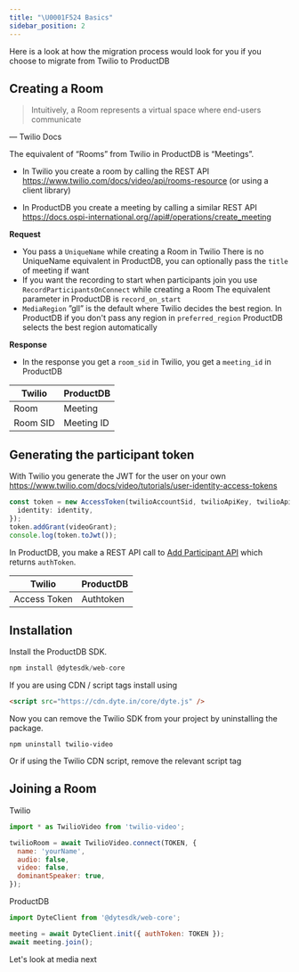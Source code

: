 ```yaml
---
title: "\U0001F524 Basics"
sidebar_position: 2
---
```


Here is a look at how the migration process would look for you if you choose to migrate from Twilio to ProductDB

## Creating a Room

> Intuitively, a Room represents a virtual space where end-users communicate

— Twilio Docs

>

The equivalent of “Rooms” from Twilio in ProductDB is “Meetings”.

- In Twilio you create a room by calling the REST API https://www.twilio.com/docs/video/api/rooms-resource (or using a client library)

- In ProductDB you create a meeting by calling a similar REST API
  https://docs.ospi-international.org//api#/operations/create_meeting

**Request**

- You pass a `UniqueName` while creating a Room in Twilio
  There is no UniqueName equivalent in ProductDB, you can optionally pass the `title` of meeting if want
- If you want the recording to start when participants join you use `RecordParticipantsOnConnect` while creating a Room
  The equivalent parameter in ProductDB is `record_on_start`
- `MediaRegion` ”gll” is the default where Twilio decides the best region. In ProductDB if you don't pass any region in `preferred_region` ProductDB selects the best region automatically

**Response**

- In the response you get a `room_sid` in Twilio, you get a `meeting_id` in ProductDB

| **Twilio** | **ProductDB**   |
| ---------- | ---------- |
| Room       | Meeting    |
| Room SID   | Meeting ID |

## Generating the participant token

With Twilio you generate the JWT for the user on your own https://www.twilio.com/docs/video/tutorials/user-identity-access-tokens

```ts
const token = new AccessToken(twilioAccountSid, twilioApiKey, twilioApiSecret, {
  identity: identity,
});
token.addGrant(videoGrant);
console.log(token.toJwt());
```

In ProductDB, you make a REST API call to [Add Participant API](/api/#/operations/add_participant) which returns `authToken`.

| **Twilio**   | **ProductDB**  |
| ------------ | --------- |
| Access Token | Authtoken |

## Installation

Install the ProductDB SDK.

```js
npm install @dytesdk/web-core
```

If you are using CDN / script tags install using

```html
<script src="https://cdn.dyte.in/core/dyte.js" />
```

Now you can remove the Twilio SDK from your project by uninstalling the package.

```
npm uninstall twilio-video
```

Or if using the Twilio CDN script, remove the relevant script tag

## Joining a Room

Twilio

```js
import * as TwilioVideo from 'twilio-video';

twilioRoom = await TwilioVideo.connect(TOKEN, {
  name: 'yourName',
  audio: false,
  video: false,
  dominantSpeaker: true,
});
```

ProductDB

```js
import DyteClient from '@dytesdk/web-core';

meeting = await DyteClient.init({ authToken: TOKEN });
await meeting.join();
```

Let's look at media next

<head>
  <title>🔤 Basics Guide</title>
</head>
